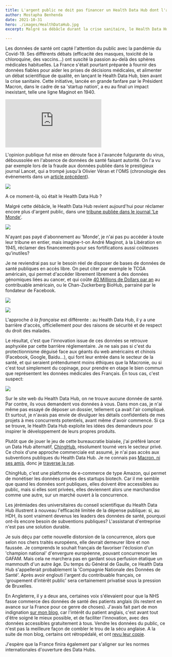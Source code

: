 ```yaml
---
title: L'argent public ne doit pas financer un Health Data Hub dont l'accès n'est pas public
author: Mostapha Benhenda
date: 2021-10-31
hero: ./images/HealthDataHub.jpg
excerpt: Malgré sa débâcle durant la crise sanitaire, le Health Data Hub redemande de l'argent public

---
```


  

Les données de santé ont capté l'attention du public avec la pandémie du Covid-19. Ses différents débats  (efficacité des masques, toxicité de la chloroquine, des vaccins...) ont suscité la passion au-delà des sphères médicales habituelles.
La France s'était pourtant préparée à fournir des données fiables pour aider les prises de décisions médicales, et alimenter un débat scientifique de qualité, en lançant le Health Data Hub, bien avant la crise sanitaire. Cette initiative, lancée en grande fanfare par le Président Macron, dans le cadre de sa  'startup nation', a eu au final un impact inexistant, telle une ligne Maginot en 1940.

  <iframe style="margin:0 auto;" src="https://www.youtube.com/embed/H-BckSWvNa4?start=83" frameborder="0" allow="accelerometer; autoplay; encrypted-media; gyroscope; picture-in-picture" allowfullscreen></iframe>
  

L'opinion publique fut mise en déroute face à l'avancée fulgurante du virus, déboussolée en l'absence de données de santé faisant autorité. On l'a vu par exemple lors de la fraude aux données publiée dans le prestigieux journal Lancet, qui a trompé jusqu'à Olivier Véran et l'OMS (chronologie des événements dans un  [article précédent](https://melwy.com/blog/open-science-matters-timeline-of-the-lancet-and-new-england-journal-of-medicine-frauds)).

![](https://paper-attachments.dropbox.com/s_982F76371B2001B6E5FE589C038C8B563F56CE725DC88EAE42F63BAF70958DA7_1635688621706_file.jpeg)

A ce moment-là, où était le Health Data Hub ?

Malgré cette débâcle, le Health Data Hub revient aujourd'hui pour réclamer encore plus d'argent public, dans une [tribune publiée dans le journal 'Le Monde'](https://www.lemonde.fr/sciences/article/2021/10/20/les-donnees-de-sante-servent-l-interet-public-il-y-a-urgence-a-en-faciliter-l-acces_6099157_1650684.html).

![](https://paper-attachments.dropbox.com/s_982F76371B2001B6E5FE589C038C8B563F56CE725DC88EAE42F63BAF70958DA7_1635688634755_file.jpeg)

N'ayant pas payé d'abonnement au  'Monde', je n'ai pas pu accéder à toute leur tribune en entier, mais imagine-t-on André Maginot, à la Libération en 1945, réclamer des financements pour ses fortifications aussi coûteuses qu'inutiles?

  

Je ne reviendrai pas sur le besoin réel de disposer de bases de données de santé publiques en accès libre. On peut citer par exemple le TCGA américain, qui permet d'accéder librement librement à des données génomiques liées au cancer, et qui coûte  [40 Millions de Dollars par an](https://books.google.fr/books?id=Xj0X-r3GfdAC&pg=PA1580&lpg=PA1580&dq=tcga+budget&source=bl&ots=0MwtxtqVZs&sig=ACfU3U2txxZ5hBY5jE5JIrbdclFxbXXo0Q&hl=en&sa=X&ved=2ahUKEwjq0JP29uLzAhXHxqQKHcaUAGwQ6AF6BAgyEAI#v=onepage&q=tcga%20budget&f=false) au contribuable américain, ou le Chan-Zuckerberg BioHub, parrainé par le fondateur de Facebook.

  

![](https://paper-attachments.dropbox.com/s_982F76371B2001B6E5FE589C038C8B563F56CE725DC88EAE42F63BAF70958DA7_1635688657680_file.jpeg)

  

![](https://paper-attachments.dropbox.com/s_982F76371B2001B6E5FE589C038C8B563F56CE725DC88EAE42F63BAF70958DA7_1635688669872_file.jpeg)

  

L'approche *à la française* est différente : au Health Data Hub, il y a une barrière d'accès, officiellement pour des raisons de sécurité et de respect du droit des malades.

Le résultat, c'est que l'innovation issue de ces données se retrouve asphyxiée par cette barrière réglementaire. Je ne sais pas si c'est du protectionnisme déguisé face aux géants du web américains et chinois 
 (Facebook, Google, Baidu...), qui font leur entrée dans le secteur de la santé, et qui seraient prétendument moins éthiques que la Macronie, ou si c'est tout simplement du copinage, pour prendre en otage le bien commun que représentent les données médicales des Français. En tous cas, c'est suspect:

  

![](https://paper-attachments.dropbox.com/s_982F76371B2001B6E5FE589C038C8B563F56CE725DC88EAE42F63BAF70958DA7_1635688686268_file.jpeg)

  

Sur le site web du Health Data Hub, on ne trouve aucune donnée de santé. Par contre, ils vous demandent vos données à vous. Dans mon cas, je n'ai même pas essayé de déposer un dossier, tellement ça avait l'air compliqué. Et surtout, je n'avais pas envie de divulguer les détails confidentiels de mes projets à mes concurrents potentiels, avant même d'avoir commencé. Si ça se trouve, le Health Data Hub exploite les idées des demandeurs pour inspirer le développement de leurs propres produits.

  

  

Plutôt que de jouer le jeu de cette bureaucratie biaisée, j'ai préféré lancer un Data Hub alternatif,  [ChingHub](https://ChingHub.com), résolument tourné vers le secteur privé. Ce choix d'une approche commerciale est assumé, je n'ai pas accès aux subventions publiques du Health Data Hub. Je ne connais pas  [Macron, ni ses amis](https://youtu.be/2zkywMAXTwg), donc je  [traverse la rue](https://youtu.be/TaA5w_NnOXM).


  

ChingHub, c'est une platforme de e-commerce de type Amazon, qui permet de monétiser les données privées des startups biotech. Car il me semble que quand les données sont publiques, elles doivent être accessibles au public, mais si elles sont privées, elles deviennent alors une marchandise comme une autre, sur un marché ouvert à la concurrence.

  

Les jérémiades des universitaires du conseil scientifique du Health Data Hub illustrent à nouveau l'efficacité limitée de la dépense publique: si, au HDH, ils sont vraiment devenus les leaders des données de santé, pourquoi ont-ils encore besoin de subventions publiques? L'assistanat d'entreprise n'est pas une solution durable.

  

Je suis déçu par cette nouvelle distorsion de la concurrence, alors que selon nos chers traités européens, elle devrait demeurer libre et non faussée. Je comprends le souhait français de favoriser l'éclosion d'un  'champion national' d'envergure européenne, pouvant concurrencer les GAFAM. Mais cela ne marchera pas en gardant sous perfusion étatique un mammouth d'un autre âge. Du temps du Général de Gaulle, ce Health Data Hub s'appellerait probablement la  'Compagnie Nationale des Données de Santé'. Après avoir englouti l'argent du contribuable français, ce  'groupement d’intérêt public' sera certainement privatisé sous la pression de Bruxelles.

  

En Angleterre, il y a deux ans, certaines voix s'élevaient pour que la NHS fasse commerce des données de santé des patients anglais  (ils restent en avance sur la France pour ce genre de choses). J'avais fait part de mon indignation  [sur mon blog](https://melwy.com/blog/nhs-data-public-health-data-should-be-free-and-not-for-sale), car l'intérêt du patient anglais, c'est avant tout d'être soigné le mieux possible, et de faciliter l'innovation, avec des données accessibles gratuitement à tous. Vendre les données du public, ce n'est pas la meilleure façon de combler le trou de la sécu anglaise. A la suite de mon blog, certains ont rétropédalé, et ont  [revu leur copie](https://doi.org/10.25561/76409).

J'espère que la France finira également par s'aligner sur les normes internationales d'ouverture des Data Hubs.
